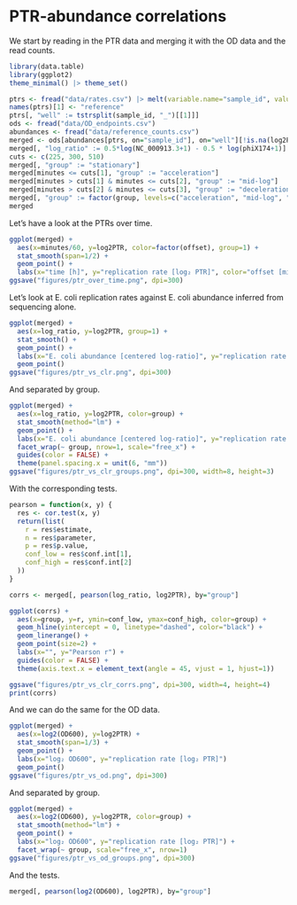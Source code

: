# PTR-abundance correlations

We start by reading in the PTR data and merging it with the OD data and the read counts.

```r
library(data.table)
library(ggplot2)
theme_minimal() |> theme_set()

ptrs <- fread("data/rates.csv") |> melt(variable.name="sample_id", value.name="log2PTR")
names(ptrs)[1] <- "reference"
ptrs[, "well" := tstrsplit(sample_id, "_")[[1]]]
ods <- fread("data/OD_endpoints.csv")
abundances <- fread("data/reference_counts.csv")
merged <- ods[abundances[ptrs, on="sample_id"], on="well"][!is.na(log2PTR)]
merged[, "log_ratio" := 0.5*log(NC_000913.3+1) - 0.5 * log(phiX174+1)]
cuts <- c(225, 300, 510)
merged[, "group" := "stationary"]
merged[minutes <= cuts[1], "group" := "acceleration"]
merged[minutes > cuts[1] & minutes <= cuts[2], "group" := "mid-log"]
merged[minutes > cuts[2] & minutes <= cuts[3], "group" := "deceleration"]
merged[, "group" := factor(group, levels=c("acceleration", "mid-log", "deceleration", "stationary"))]
merged
```
Let's have a look at the PTRs over time.

```r
ggplot(merged) +
  aes(x=minutes/60, y=log2PTR, color=factor(offset), group=1) +
  stat_smooth(span=1/2) +
  geom_point() +
  labs(x="time [h]", y="replication rate [log₂ PTR]", color="offset [min]")
ggsave("figures/ptr_over_time.png", dpi=300)
```

Let's look at E. coli replication rates against E. coli abundance inferred from sequencing alone.

```r
ggplot(merged) +
  aes(x=log_ratio, y=log2PTR, group=1) +
  stat_smooth() +
  geom_point() +
  labs(x="E. coli abundance [centered log-ratio]", y="replication rate [log₂ PTR]")
  geom_point()
ggsave("figures/ptr_vs_clr.png", dpi=300)
```
And separated by group.

```r
ggplot(merged) +
  aes(x=log_ratio, y=log2PTR, color=group) +
  stat_smooth(method="lm") +
  geom_point() +
  labs(x="E. coli abundance [centered log-ratio]", y="replication rate [log₂ PTR]") +
  facet_wrap(~ group, nrow=1, scale="free_x") +
  guides(color = FALSE) +
  theme(panel.spacing.x = unit(6, "mm"))
ggsave("figures/ptr_vs_clr_groups.png", dpi=300, width=8, height=3)
```

With the corresponding tests.

```r
pearson = function(x, y) {
  res <- cor.test(x, y)
  return(list(
    r = res$estimate,
    n = res$parameter,
    p = res$p.value,
    conf_low = res$conf.int[1],
    conf_high = res$conf.int[2]
  ))
}

corrs <- merged[, pearson(log_ratio, log2PTR), by="group"]

ggplot(corrs) +
  aes(x=group, y=r, ymin=conf_low, ymax=conf_high, color=group) +
  geom_hline(yintercept = 0, linetype="dashed", color="black") +
  geom_linerange() +
  geom_point(size=2) +
  labs(x="", y="Pearson r") +
  guides(color = FALSE) +
  theme(axis.text.x = element_text(angle = 45, vjust = 1, hjust=1))

ggsave("figures/ptr_vs_clr_corrs.png", dpi=300, width=4, height=4)
print(corrs)
```

And we can do the same for the OD data.

```r
ggplot(merged) +
  aes(x=log2(OD600), y=log2PTR) +
  stat_smooth(span=1/3) +
  geom_point() +
  labs(x="log₂ OD600", y="replication rate [log₂ PTR]")
  geom_point()
ggsave("figures/ptr_vs_od.png", dpi=300)
```

And separated by group.

```r
ggplot(merged) +
  aes(x=log2(OD600), y=log2PTR, color=group) +
  stat_smooth(method="lm") +
  geom_point() +
  labs(x="log₂ OD600", y="replication rate [log₂ PTR]") +
  facet_wrap(~ group, scale="free_x", nrow=1)
ggsave("figures/ptr_vs_od_groups.png", dpi=300)
```

And the tests.

```r
merged[, pearson(log2(OD600), log2PTR), by="group"]
```